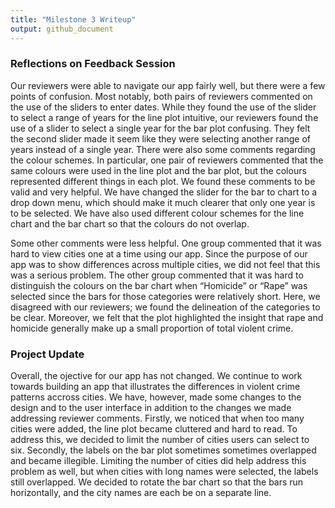 ```yaml
---
title: "Milestone 3 Writeup"
output: github_document
---
```


### Reflections on Feedback Session  

Our reviewers were able to navigate our app fairly well, but there were a few points of confusion. Most notably, both pairs of reviewers commented on the use of the sliders to enter dates. While they found the use of the slider to select a range of years for the line plot intuitive, our reviewers found the use of a slider to select a single year for the bar plot confusing. They felt the second slider made it seem like they were selecting another range of years instead of a single year. There were also some comments regarding the colour schemes. In particular, one pair of reviewers commented that the same colours were used in the line plot and the bar plot, but the colours represented different things in each plot. We found these comments to be valid and very helpful. We have changed the slider for the bar to chart to a drop down menu, which should make it much clearer that only one year is to be selected. We have also used different colour schemes for the line chart and the bar chart so that the colours do not overlap. 

Some other comments were less helpful. One group commented that it was hard to view cities one at a time using our app. Since the purpose of our app was to show differences across multiple cities, we did not feel that this was a serious problem. The other group commented that it was hard to distinguish the colours on the bar chart when "Homicide" or "Rape" was selected since the bars for those categories were relatively short. Here, we disagreed with our reviewers; we found the delineation of the categories to be clear. Moreover, we felt that the plot highlighted the insight that rape and homicide generally make up a small proportion of total violent crime.  

### Project Update
Overall, the ojective for our app has not changed. We continue to work towards building an app that illustrates the differences in violent crime patterns accross cities. We have, however, made some changes to the design and to the user interface in addition to the changes we made addressing reviewer comments. Firstly, we noticed that when too many cities were added, the line plot became cluttered and hard to read. To address this, we decided to limit the number of cities users can select to six. Secondly, the labels on the bar plot sometimes sometimes overlapped and became illegible. Limiting the number of cities did help address this problem as well, but when cities with long names were selected, the labels still overlapped. We decided to rotate the bar chart so that the bars run horizontally, and the city names are each be on a separate line.  




